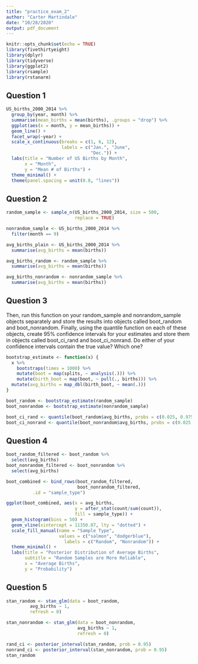 ```yaml
---
title: "practice_exam_2"
author: "Carter Martindale"
date: "10/28/2020"
output: pdf_document
---
```


```r
knitr::opts_chunk$set(echo = TRUE)
library(fivethirtyeight)
library(dplyr)
library(tidyverse)
library(ggplot2)
library(rsample)
library(rstanarm)
```

## Question 1

```r
US_births_2000_2014 %>% 
  group_by(year, month) %>% 
  summarise(mean_births = mean(births), .groups = "drop") %>% 
  ggplot(aes(x = month, y = mean_births)) +
  geom_line() +
  facet_wrap(~year) +
  scale_x_continuous(breaks = c(1, 6, 12),
                     labels = c("Jan.", "June",
                                "Dec.")) +
  labs(title = "Number of US Births by Month",
       x = "Month",
       y = "Mean # of Births") +
  theme_minimal() +
  theme(panel.spacing = unit(0.8, "lines"))
```

## Question 2

```r

random_sample <- sample_n(US_births_2000_2014, size = 500,
                          replace = TRUE)

nonrandom_sample <- US_births_2000_2014 %>% 
  filter(month == 9)

avg_births_plain <- US_births_2000_2014 %>% 
  summarise(avg_births = mean(births))

avg_births_random <- random_sample %>% 
  summarise(avg_births = mean(births))

avg_births_nonrandom <- nonrandom_sample %>% 
  summarise(avg_births = mean(births))

```
## Question 3
Then, run this function on your random_sample and nonrandom_sample objects separately and store the results into objects called boot_random and boot_nonrandom. Finally, using the quantile function on each of these objects, create 95% confidence intervals for your estimates and store them in objects called boot_ci_rand and boot_ci_nonrand. Do either of your confidence intervals contain the true value? Which one?
```r
bootstrap_estimate <- function(x) {
  x %>% 
    bootstraps(times = 1000) %>% 
    mutate(boot = map(splits, ~ analysis(.))) %>% 
    mutate(birth_boot = map(boot, ~ pull(., births))) %>% 
  mutate(avg_births = map_dbl(birth_boot, ~ mean(.)))
}

boot_random <- bootstrap_estimate(random_sample)
boot_nonrandom <- bootstrap_estimate(nonrandom_sample)

boot_ci_rand <- quantile(boot_random$avg_births, probs = c(0.025, 0.975))
boot_ci_nonrand <- quantile(boot_nonrandom$avg_births, probs = c(0.025, 0.975))
```

## Question 4
```r
boot_random_filtered <- boot_random %>% 
  select(avg_births)
boot_nonrandom_filtered <- boot_nonrandom %>% 
  select(avg_births)

boot_combined <- bind_rows(boot_random_filtered,
                           boot_nonrandom_filtered,
          .id = "sample_type")

ggplot(boot_combined, aes(x = avg_births,
                          y = after_stat(count/sum(count)),
                          fill = sample_type)) +
  geom_histogram(bins = 50) +
  geom_vline(xintercept = 11350.07, lty = "dotted") +
  scale_fill_manual(name = "Sample Type",
                    values = c("salmon", "dodgerblue"),  
                      labels = c("Random", "Nonrandom")) +
  theme_minimal() +
  labs(title = "Posterior Distribution of Average Births",
       subtitle = "Random Samples are More Reliable",
       x = "Average Births",
       y = "Probability")
```
## Question 5
```r

stan_random <- stan_glm(data = boot_random,
         avg_births ~ 1,
         refresh = 0)

stan_nonrandom <- stan_glm(data = boot_nonrandom,
                           avg_births ~ 1,
                           refresh = 0)

rand_ci <- posterior_interval(stan_random, prob = 0.95)
nonrand_ci <- posterior_interval(stan_nonrandom, prob = 0.95)
stan_random
```

